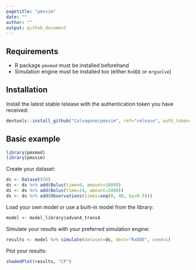 ```yaml
---
pagetitle: "pmxsim"
date: ""
author: ""
output: github_document
---
```


## Requirements

* R package `pmxmod` must be installed beforehand
* Simulation engine must be installed too (either `RxODE` or `mrgsolve`)

## Installation
Install the latest stable release with the authentication token you have received:
  
```r
devtools::install_github("Calvagone/pmxsim", ref="release", auth_token="AUTH_TOKEN", dependencies="pmxmod", force=TRUE)
```

## Basic example

```r
library(pmxmod)
library(pmxsim)
```

Create your dataset:

```r
ds <- Dataset(50)
ds <- ds %>% add(Bolus(time=0, amount=1000))
ds <- ds %>% add(Bolus(time=24, amount=2000))
ds <- ds %>% add(Observations(times=seq(0, 48, by=0.5)))
```

Load your own model or use a built-in model from the library:

```r
model <- model_library$advan4_trans4
```

Simulate your results with your preferred simulation engine:

```r
results <- model %>% simulate(dataset=ds, dest="RxODE", seed=1)
```

Plot your results:

```r
shadedPlot(results, "CP")
```